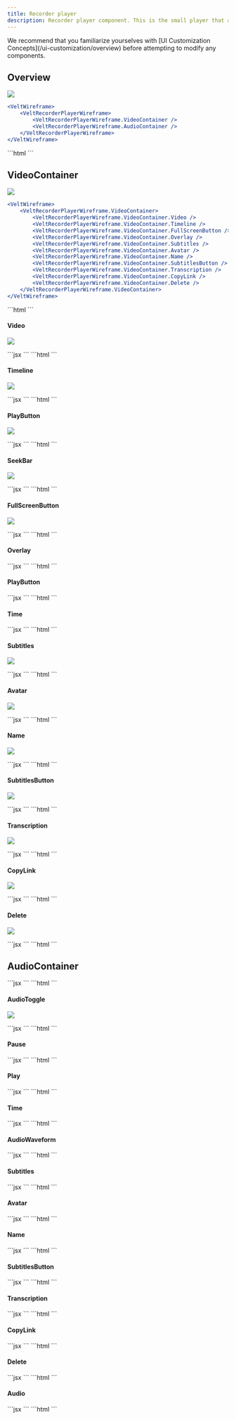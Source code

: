 ```yaml
---
title: Recorder player
description: Recorder player component. This is the small player that appears when a recording is done.
---
```


<Note>
We recommend that you familiarize yourselves with [UI Customization Concepts](/ui-customization/overview) before attempting to modify any components.
</Note>

## Overview
![](/images/customization/recorder/recorder-player-overview.png)
<Tabs>
<Tab title="React / Next.js">
```jsx
<VeltWireframe>
    <VeltRecorderPlayerWireframe>
        <VeltRecorderPlayerWireframe.VideoContainer />
        <VeltRecorderPlayerWireframe.AudioContainer />
    </VeltRecorderPlayerWireframe>
</VeltWireframe>
```
</Tab>
<Tab title="Other Frameworks">
```html
<velt-wireframe style="display:none;">
    <velt-recorder-player-wireframe>
        <velt-recorder-player-video-container-wireframe></velt-recorder-player-video-container-wireframe>
        <velt-recorder-player-audio-container-wireframe></velt-recorder-player-audio-container-wireframe>
    </velt-recorder-player-wireframe>
</velt-wireframe>
```
</Tab>
</Tabs>

## VideoContainer
![](/images/customization/recorder/recorder-player-video.png)
<Tabs>
<Tab title="React / Next.js">
```jsx
<VeltWireframe>
    <VeltRecorderPlayerWireframe.VideoContainer>
        <VeltRecorderPlayerWireframe.VideoContainer.Video />
        <VeltRecorderPlayerWireframe.VideoContainer.Timeline />
        <VeltRecorderPlayerWireframe.VideoContainer.FullScreenButton />
        <VeltRecorderPlayerWireframe.VideoContainer.Overlay />
        <VeltRecorderPlayerWireframe.VideoContainer.Subtitles />
        <VeltRecorderPlayerWireframe.VideoContainer.Avatar />
        <VeltRecorderPlayerWireframe.VideoContainer.Name />
        <VeltRecorderPlayerWireframe.VideoContainer.SubtitlesButton />
        <VeltRecorderPlayerWireframe.VideoContainer.Transcription />
        <VeltRecorderPlayerWireframe.VideoContainer.CopyLink />
        <VeltRecorderPlayerWireframe.VideoContainer.Delete />
    </VeltRecorderPlayerWireframe.VideoContainer>
</VeltWireframe>
```
</Tab>
<Tab title="Other Frameworks">
```html
<velt-wireframe style="display:none;">
    <velt-recorder-player-video-container-wireframe>
        <velt-recorder-player-video-wireframe></velt-recorder-player-video-wireframe>
        <velt-recorder-player-timeline-wireframe></velt-recorder-player-timeline-wireframe>
        <velt-recorder-player-full-screen-button-wireframe></velt-recorder-player-full-screen-button-wireframe>
        <velt-recorder-player-overlay-wireframe></velt-recorder-player-overlay-wireframe>
        <velt-recorder-player-subtitles-wireframe></velt-recorder-player-subtitles-wireframe>
        <velt-recorder-player-avatar-wireframe></velt-recorder-player-avatar-wireframe>
        <velt-recorder-player-name-wireframe></velt-recorder-player-name-wireframe>
        <velt-recorder-player-subtitles-button-wireframe></velt-recorder-player-subtitles-button-wireframe>
        <velt-recorder-player-transcription-wireframe></velt-recorder-player-transcription-wireframe>
        <velt-recorder-player-copy-link-wireframe></velt-recorder-player-copy-link-wireframe>
        <velt-recorder-player-delete-wireframe></velt-recorder-player-delete-wireframe>
    </velt-recorder-player-video-container-wireframe>
</velt-wireframe>
```
</Tab>
</Tabs>

#### Video
![](/images/customization/recorder/recorder-player-video.png)

<Tabs>
<Tab title="React / Next.js">
```jsx
<VeltWireframe>
    <VeltRecorderPlayerWireframe.VideoContainer.Video />
</VeltWireframe>
```
</Tab>
<Tab title="Other Frameworks">
```html
<velt-wireframe style="display:none;">
    <velt-recorder-player-video-wireframe></velt-recorder-player-video-wireframe>
</velt-wireframe>
```
</Tab>
</Tabs>

#### Timeline
![](/images/customization/recorder/recorder-player-video-timeline.png)

<Tabs>
<Tab title="React / Next.js">
```jsx
<VeltWireframe>
    <VeltRecorderPlayerWireframe.VideoContainer.Timeline>
        <VeltRecorderPlayerWireframe.VideoContainer.PlayButton />
        <VeltRecorderPlayerWireframe.VideoContainer.Timeline.SeekBar />
    </VeltRecorderPlayerWireframe.VideoContainer.Timeline>
</VeltWireframe>
```
</Tab>
<Tab title="Other Frameworks">
```html
<velt-wireframe style="display:none;">
    <velt-recorder-player-timeline-wireframe>
        <velt-recorder-player-play-button-wireframe></velt-recorder-player-play-button-wireframe>
        <velt-recorder-player-timeline-seek-bar-wireframe></velt-recorder-player-timeline-seek-bar-wireframe>
    </velt-recorder-player-timeline-wireframe>
</velt-wireframe>
```
</Tab>
</Tabs>

#### PlayButton
![](/images/customization/recorder/recorder-player-video-playbutton.png)

<Tabs>
<Tab title="React / Next.js">
```jsx
<VeltWireframe>
    <VeltRecorderPlayerWireframe.VideoContainer.PlayButton />
</VeltWireframe>
```
</Tab>
<Tab title="Other Frameworks">
```html
<velt-wireframe style="display:none;">
    <velt-recorder-player-play-button-wireframe></velt-recorder-player-play-button-wireframe>
</velt-wireframe>
```
</Tab>
</Tabs>

#### SeekBar
![](/images/customization/recorder/recorder-player-video-seekbar.png)

<Tabs>
<Tab title="React / Next.js">
```jsx
<VeltWireframe>
    <VeltRecorderPlayerWireframe.VideoContainer.Timeline.SeekBar />
</VeltWireframe>
```
</Tab>
<Tab title="Other Frameworks">
```html
<velt-wireframe style="display:none;">
    <velt-recorder-player-timeline-seek-bar-wireframe></velt-recorder-player-timeline-seek-bar-wireframe>
</velt-wireframe>
```
</Tab>
</Tabs>

#### FullScreenButton
![](/images/customization/recorder/recorder-player-video-minimize.png)

<Tabs>
<Tab title="React / Next.js">
```jsx
<VeltWireframe>
    <VeltRecorderPlayerWireframe.VideoContainer.FullScreenButton />
</VeltWireframe>
```
</Tab>
<Tab title="Other Frameworks">
```html
<velt-wireframe style="display:none;">
    <velt-recorder-player-full-screen-button-wireframe></velt-recorder-player-full-screen-button-wireframe>
</velt-wireframe>
```
</Tab>
</Tabs>

#### Overlay
<Tabs>
<Tab title="React / Next.js">
```jsx
<VeltWireframe>
    <VeltRecorderPlayerWireframe.VideoContainer.Overlay>
        <VeltRecorderPlayerWireframe.VideoContainer.PlayButton />
    </VeltRecorderPlayerWireframe.VideoContainer.Overlay>
</VeltWireframe>
```
</Tab>
<Tab title="Other Frameworks">
```html
<velt-wireframe style="display:none;">
    <velt-recorder-player-overlay-wireframe>
        <velt-recorder-player-play-button-wireframe></velt-recorder-player-play-button-wireframe>
    </velt-recorder-player-overlay-wireframe>
</velt-wireframe>
```
</Tab>
</Tabs>

#### PlayButton
<Tabs>
<Tab title="React / Next.js">
```jsx
<VeltWireframe>
    <VeltRecorderPlayerWireframe.VideoContainer.PlayButton>
        <VeltRecorderPlayerWireframe.VideoContainer.Time />
    </VeltRecorderPlayerWireframe.VideoContainer.PlayButton>
</VeltWireframe>
```
</Tab>
<Tab title="Other Frameworks">
```html
<velt-wireframe style="display:none;">
    <velt-recorder-player-play-button-wireframe>
        <velt-recorder-player-time-wireframe></velt-recorder-player-time-wireframe>
    </velt-recorder-player-play-button-wireframe>
</velt-wireframe>
```
</Tab>
</Tabs>

#### Time
<Tabs>
<Tab title="React / Next.js">
```jsx
<VeltWireframe>
    <VeltRecorderPlayerWireframe.VideoContainer.Time />
</VeltWireframe>
```
</Tab>
<Tab title="Other Frameworks">
```html
<velt-wireframe style="display:none;">
    <velt-recorder-player-time-wireframe></velt-recorder-player-time-wireframe>
</velt-wireframe>
```
</Tab>
</Tabs>

#### Subtitles
![](/images/customization/recorder/recorder-player-video-subtitles.png)

<Tabs>
<Tab title="React / Next.js">
```jsx
<VeltWireframe>
    <VeltRecorderPlayerWireframe.VideoContainer.Subtitles />
</VeltWireframe>
```
</Tab>
<Tab title="Other Frameworks">
```html
<velt-wireframe style="display:none;">
    <velt-recorder-player-subtitles-wireframe></velt-recorder-player-subtitles-wireframe>
</velt-wireframe>
```
</Tab>
</Tabs>

#### Avatar
![](/images/customization/recorder/recorder-player-video-avatar.png)

<Tabs>
<Tab title="React / Next.js">
```jsx
<VeltWireframe>
    <VeltRecorderPlayerWireframe.VideoContainer.Avatar />
</VeltWireframe>
```
</Tab>
<Tab title="Other Frameworks">
```html
<velt-wireframe style="display:none;">
    <velt-recorder-player-avatar-wireframe></velt-recorder-player-avatar-wireframe>
</velt-wireframe>
```
</Tab>
</Tabs>

#### Name
![](/images/customization/recorder/recorder-player-video-name.png)

<Tabs>
<Tab title="React / Next.js">
```jsx
<VeltWireframe>
    <VeltRecorderPlayerWireframe.VideoContainer.Name />
</VeltWireframe>
```
</Tab>
<Tab title="Other Frameworks">
```html
<velt-wireframe style="display:none;">
    <velt-recorder-player-name-wireframe></velt-recorder-player-name-wireframe>
</velt-wireframe>
```
</Tab>
</Tabs>

#### SubtitlesButton
![](/images/customization/recorder/recorder-player-video-subtitles-button.png)

<Tabs>
<Tab title="React / Next.js">
```jsx
<VeltWireframe>
    <VeltRecorderPlayerWireframe.VideoContainer.SubtitlesButton />
</VeltWireframe>
```
</Tab>
<Tab title="Other Frameworks">
```html
<velt-wireframe style="display:none;">
    <velt-recorder-player-subtitles-button-wireframe></velt-recorder-player-subtitles-button-wireframe>
</velt-wireframe>
```
</Tab>
</Tabs>

#### Transcription
![](/images/customization/recorder/recorder-player-video-transcript.png)

<Tabs>
<Tab title="React / Next.js">
```jsx
<VeltWireframe>
    <VeltRecorderPlayerWireframe.VideoContainer.Transcription />
</VeltWireframe>
```
</Tab>
<Tab title="Other Frameworks">
```html
<velt-wireframe style="display:none;">
    <velt-recorder-player-transcription-wireframe></velt-recorder-player-transcription-wireframe>
</velt-wireframe>
```
</Tab>
</Tabs>

#### CopyLink
![](/images/customization/recorder/recorder-player-video-copy-link.png)

<Tabs>
<Tab title="React / Next.js">
```jsx
<VeltWireframe>
    <VeltRecorderPlayerWireframe.VideoContainer.CopyLink />
</VeltWireframe>
```
</Tab>
<Tab title="Other Frameworks">
```html
<velt-wireframe style="display:none;">
    <velt-recorder-player-copy-link-wireframe></velt-recorder-player-copy-link-wireframe>
</velt-wireframe>
```
</Tab>
</Tabs>

#### Delete
![](/images/customization/recorder/recorder-player-video-delete.png)

<Tabs>
<Tab title="React / Next.js">
```jsx
<VeltWireframe>
    <VeltRecorderPlayerWireframe.VideoContainer.Delete />
</VeltWireframe>
```
</Tab>
<Tab title="Other Frameworks">
```html
<velt-wireframe style="display:none;">
    <velt-recorder-player-delete-wireframe></velt-recorder-player-delete-wireframe>
</velt-wireframe>
```
</Tab>
</Tabs>

## AudioContainer
<Tabs>
<Tab title="React / Next.js">
```jsx
<VeltWireframe>
    <VeltRecorderPlayerWireframe.AudioContainer>
        <VeltRecorderPlayerWireframe.AudioContainer.AudioToggle />
        <VeltRecorderPlayerWireframe.AudioContainer.Time />
        <VeltRecorderPlayerWireframe.AudioContainer.AudioWaveform />
        <VeltRecorderPlayerWireframe.AudioContainer.Subtitles />
        <VeltRecorderPlayerWireframe.AudioContainer.Avatar />
        <VeltRecorderPlayerWireframe.AudioContainer.Name />
        <VeltRecorderPlayerWireframe.AudioContainer.SubtitlesButton />
        <VeltRecorderPlayerWireframe.AudioContainer.Transcription />
        <VeltRecorderPlayerWireframe.AudioContainer.CopyLink />
        <VeltRecorderPlayerWireframe.AudioContainer.Delete />
        <VeltRecorderPlayerWireframe.AudioContainer.Audio />
    </VeltRecorderPlayerWireframe.AudioContainer>
</VeltWireframe>
```
</Tab>
<Tab title="Other Frameworks">
```html
<velt-wireframe style="display:none;">
    <velt-recorder-player-audio-container-wireframe>
        <velt-recorder-player-audio-toggle-wireframe></velt-recorder-player-audio-toggle-wireframe>
        <velt-recorder-player-time-wireframe></velt-recorder-player-time-wireframe>
        <velt-recorder-player-audio-waveform-wireframe></velt-recorder-player-audio-waveform-wireframe>
        <velt-recorder-player-subtitles-wireframe></velt-recorder-player-subtitles-wireframe>
        <velt-recorder-player-avatar-wireframe></velt-recorder-player-avatar-wireframe>
        <velt-recorder-player-name-wireframe></velt-recorder-player-name-wireframe>
        <velt-recorder-player-subtitles-button-wireframe></velt-recorder-player-subtitles-button-wireframe>
        <velt-recorder-player-transcription-wireframe></velt-recorder-player-transcription-wireframe>
        <velt-recorder-player-copy-link-wireframe></velt-recorder-player-copy-link-wireframe>
        <velt-recorder-player-delete-wireframe></velt-recorder-player-delete-wireframe>
        <velt-recorder-player-audio-wireframe></velt-recorder-player-audio-wireframe>
    </velt-recorder-player-audio-container-wireframe>
</velt-wireframe>
```
</Tab>
</Tabs>

#### AudioToggle
![](/images/customization/recorder/recorder-player-audio-toggle.png)

<Tabs>
<Tab title="React / Next.js">
```jsx
<VeltWireframe>
    <VeltRecorderPlayerWireframe.AudioContainer.AudioToggle>
        <VeltRecorderPlayerWireframe.AudioContainer.AudioToggle.Pause />
        <VeltRecorderPlayerWireframe.AudioContainer.AudioToggle.Play />
    </VeltRecorderPlayerWireframe.AudioContainer.AudioToggle>
</VeltWireframe>
```
</Tab>
<Tab title="Other Frameworks">
```html
<velt-wireframe style="display:none;">
    <velt-recorder-player-audio-toggle-wireframe>
        <velt-recorder-player-audio-toggle-pause-wireframe></velt-recorder-player-audio-toggle-pause-wireframe>
        <velt-recorder-player-audio-toggle-play-wireframe></velt-recorder-player-audio-toggle-play-wireframe>
    </velt-recorder-player-audio-toggle-wireframe>
</velt-wireframe>
```
</Tab>
</Tabs>

#### Pause
<Tabs>
<Tab title="React / Next.js">
```jsx
<VeltWireframe>
    <VeltRecorderPlayerWireframe.AudioContainer.AudioToggle.Pause />
</VeltWireframe>
```
</Tab>
<Tab title="Other Frameworks">
```html
<velt-wireframe style="display:none;">
    <velt-recorder-player-audio-toggle-pause-wireframe></velt-recorder-player-audio-toggle-pause-wireframe>
</velt-wireframe>
```
</Tab>
</Tabs>

#### Play
<Tabs>
<Tab title="React / Next.js">
```jsx
<VeltWireframe>
    <VeltRecorderPlayerWireframe.AudioContainer.AudioToggle.Play />
</VeltWireframe>
```
</Tab>
<Tab title="Other Frameworks">
```html
<velt-wireframe style="display:none;">
    <velt-recorder-player-audio-toggle-play-wireframe></velt-recorder-player-audio-toggle-play-wireframe>
</velt-wireframe>
```
</Tab>
</Tabs>

#### Time
<Tabs>
<Tab title="React / Next.js">
```jsx
<VeltWireframe>
    <VeltRecorderPlayerWireframe.AudioContainer.Time />
</VeltWireframe>
```
</Tab>
<Tab title="Other Frameworks">
```html
<velt-wireframe style="display:none;">
    <velt-recorder-player-time-wireframe></velt-recorder-player-time-wireframe>
</velt-wireframe>
```
</Tab>
</Tabs>

#### AudioWaveform
<Tabs>
<Tab title="React / Next.js">
```jsx
<VeltWireframe>
    <VeltRecorderPlayerWireframe.AudioContainer.AudioWaveform />
</VeltWireframe>
```
</Tab>
<Tab title="Other Frameworks">
```html
<velt-wireframe style="display:none;">
    <velt-recorder-player-audio-waveform-wireframe></velt-recorder-player-audio-waveform-wireframe>
</velt-wireframe>
```
</Tab>
</Tabs>

#### Subtitles
<Tabs>
<Tab title="React / Next.js">
```jsx
<VeltWireframe>
    <VeltRecorderPlayerWireframe.AudioContainer.Subtitles />
</VeltWireframe>
```
</Tab>
<Tab title="Other Frameworks">
```html
<velt-wireframe style="display:none;">
    <velt-recorder-player-subtitles-wireframe></velt-recorder-player-subtitles-wireframe>
</velt-wireframe>
```
</Tab>
</Tabs>

#### Avatar
<Tabs>
<Tab title="React / Next.js">
```jsx
<VeltWireframe>
    <VeltRecorderPlayerWireframe.AudioContainer.Avatar />
</VeltWireframe>
```
</Tab>
<Tab title="Other Frameworks">
```html
<velt-wireframe style="display:none;">
    <velt-recorder-player-avatar-wireframe></velt-recorder-player-avatar-wireframe>
</velt-wireframe>
```
</Tab>
</Tabs>

#### Name
<Tabs>
<Tab title="React / Next.js">
```jsx
<VeltWireframe>
    <VeltRecorderPlayerWireframe.AudioContainer.Name />
</VeltWireframe>
```
</Tab>
<Tab title="Other Frameworks">
```html
<velt-wireframe style="display:none;">
    <velt-recorder-player-name-wireframe></velt-recorder-player-name-wireframe>
</velt-wireframe>
```
</Tab>
</Tabs>

#### SubtitlesButton
<Tabs>
<Tab title="React / Next.js">
```jsx
<VeltWireframe>
    <VeltRecorderPlayerWireframe.AudioContainer.SubtitlesButton />
</VeltWireframe>
```
</Tab>
<Tab title="Other Frameworks">
```html
<velt-wireframe style="display:none;">
    <velt-recorder-player-subtitles-button-wireframe></velt-recorder-player-subtitles-button-wireframe>
</velt-wireframe>
```
</Tab>
</Tabs>

#### Transcription
<Tabs>
<Tab title="React / Next.js">
```jsx
<VeltWireframe>
    <VeltRecorderPlayerWireframe.AudioContainer.Transcription />
</VeltWireframe>
```
</Tab>
<Tab title="Other Frameworks">
```html
<velt-wireframe style="display:none;">
    <velt-recorder-player-transcription-wireframe></velt-recorder-player-transcription-wireframe>
</velt-wireframe>
```
</Tab>
</Tabs>

#### CopyLink
<Tabs>
<Tab title="React / Next.js">
```jsx
<VeltWireframe>
    <VeltRecorderPlayerWireframe.AudioContainer.CopyLink />
</VeltWireframe>
```
</Tab>
<Tab title="Other Frameworks">
```html
<velt-wireframe style="display:none;">
    <velt-recorder-player-copy-link-wireframe></velt-recorder-player-copy-link-wireframe>
</velt-wireframe>
```
</Tab>
</Tabs>

#### Delete
<Tabs>
<Tab title="React / Next.js">
```jsx
<VeltWireframe>
    <VeltRecorderPlayerWireframe.AudioContainer.Delete />
</VeltWireframe>
```
</Tab>
<Tab title="Other Frameworks">
```html
<velt-wireframe style="display:none;">
    <velt-recorder-player-delete-wireframe></velt-recorder-player-delete-wireframe>
</velt-wireframe>
```
</Tab>
</Tabs>

#### Audio
<Tabs>
<Tab title="React / Next.js">
```jsx
<VeltWireframe>
    <VeltRecorderPlayerWireframe.AudioContainer.Audio />
</VeltWireframe>
```
</Tab>
<Tab title="Other Frameworks">
```html
<velt-wireframe style="display:none;">
    <velt-recorder-player-audio-wireframe></velt-recorder-player-audio-wireframe>
</velt-wireframe>
```
</Tab>
</Tabs>

